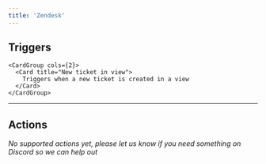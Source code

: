 ```yaml
---
title: 'Zendesk'
---
```


## Triggers


    <CardGroup cols={2}>
      <Card title="New ticket in view">
        Triggers when a new ticket is created in a view
      </Card>
    </CardGroup>
  

---

## Actions

*No supported actions yet, please let us know if you need something on Discord so we can help out* 

